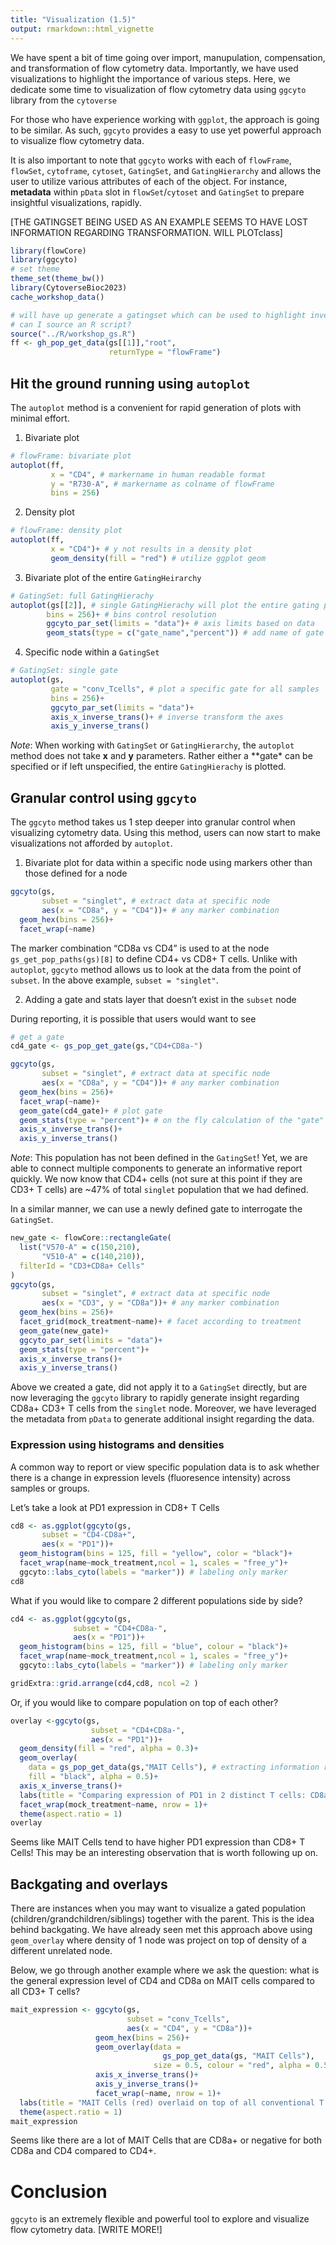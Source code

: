 ```yaml
---
title: "Visualization (1.5)"
output: rmarkdown::html_vignette
---
```


We have spent a bit of time going over import, manupulation, compensation, and transformation of flow cytometry data. Importantly, we have used visualizations to highlight the importance of various steps. Here, we dedicate some time to visualization of flow cytometry data using `ggcyto` library from the `cytoverse`

For those who have experience working with `ggplot`, the approach is going to be similar. As such, `ggcyto` provides a easy to use yet powerful approach to visualize flow cytometry data.

It is also important to note that `ggcyto` works with each of `flowFrame`, `flowSet`, `cytoframe`, `cytoset`, `GatingSet`, and `GatingHierarchy` and allows the user to utilize various attributes of each of the object. For instance, **metadata** within `pData` slot in `flowSet`/`cytoset` and `GatingSet` to prepare insightful visualizations, rapidly.

[THE GATINGSET BEING USED AS AN EXAMPLE SEEMS TO HAVE LOST INFORMATION REGARDING TRANSFORMATION. WILL PLOTclass]

```r
library(flowCore)
library(ggcyto)
# set theme
theme_set(theme_bw())
library(CytoverseBioc2023)
cache_workshop_data()
```

```r
# will have up generate a gatingset which can be used to highlight inverse transformations
# can I source an R script?
source("../R/workshop_gs.R")
ff <- gh_pop_get_data(gs[[1]],"root",
                      returnType = "flowFrame")
```


## Hit the ground running using `autoplot` 

The `autoplot` method is a convenient for rapid generation of plots with minimal effort.

1. Bivariate plot

```r
# flowFrame: bivariate plot
autoplot(ff,
         x = "CD4", # markername in human readable format
         y = "R730-A", # markername as colname of flowFrame 
         bins = 256)
```

2. Density plot

```r
# flowFrame: density plot
autoplot(ff,
         x = "CD4")+ # y not results in a density plot
         geom_density(fill = "red") # utilize ggplot geom
```

3. Bivariate plot of the entire `GatingHeirarchy`

```r
# GatingSet: full GatingHierachy
autoplot(gs[[2]], # single GatingHierachy will plot the entire gating path
        bins = 256)+ # bins control resolution
        ggcyto_par_set(limits = "data")+ # axis limits based on data 
        geom_stats(type = c("gate_name","percent")) # add name of gate and statistic
```

4. Specific node within a `GatingSet`

```r
# GatingSet: single gate
autoplot(gs,
         gate = "conv_Tcells", # plot a specific gate for all samples 
         bins = 256)+
         ggcyto_par_set(limits = "data")+
         axis_x_inverse_trans()+ # inverse transform the axes
         axis_y_inverse_trans()
```


*Note*: When working with `GatingSet` or `GatingHierarchy`, the `autoplot` method does not take **x** and **y** parameters. Rather either a **gate* can be specified or if left unspecified, the entire `GatingHierachy` is plotted. 

## Granular control using `ggcyto`

The `ggcyto` method takes us 1 step deeper into granular control when visualizing cytometry data. Using this method, users can now start to make visualizations not afforded by `autoplot`.

1. Bivariate plot for data within a specific node using markers other than those defined for a node

```r
ggcyto(gs,
       subset = "singlet", # extract data at specific node
       aes(x = "CD8a", y = "CD4"))+ # any marker combination 
  geom_hex(bins = 256)+
  facet_wrap(~name)
```

The marker combination "CD8a vs CD4" is used to at the node `gs_get_pop_paths(gs)[8]` to define CD4+ vs CD8+ T cells. Unlike with `autoplot`, `ggcyto` method allows us to look at the data from the point of `subset`. In the above example, `subset = "singlet"`.

2. Adding a gate and stats layer that doesn't exist in the `subset` node

During reporting, it is possible that users would want to see 

```r
# get a gate
cd4_gate <- gs_pop_get_gate(gs,"CD4+CD8a-")

ggcyto(gs,
       subset = "singlet", # extract data at specific node
       aes(x = "CD8a", y = "CD4"))+ # any marker combination 
  geom_hex(bins = 256)+
  facet_wrap(~name)+
  geom_gate(cd4_gate)+ # plot gate
  geom_stats(type = "percent")+ # on the fly calculation of the "gate" event
  axis_x_inverse_trans()+
  axis_y_inverse_trans()
```

*Note*: This population has not been defined in the `GatingSet`! Yet, we are able to connect multiple components to generate an informative report quickly. We now know that CD4+ cells (not sure at this point if they are CD3+ T cells) are ~47% of total `singlet` population that we had defined.

In a similar manner, we can use a newly defined gate to interrogate the `GatingSet`.

```r
new_gate <- flowCore::rectangleGate(
  list("V570-A" = c(150,210),
       "V510-A" = c(140,210)),
  filterId = "CD3+CD8a+ Cells"
)
ggcyto(gs,
       subset = "singlet", # extract data at specific node
       aes(x = "CD3", y = "CD8a"))+ # any marker combination 
  geom_hex(bins = 256)+
  facet_grid(mock_treatment~name)+ # facet according to treatment
  geom_gate(new_gate)+
  ggcyto_par_set(limits = "data")+
  geom_stats(type = "percent")+
  axis_x_inverse_trans()+
  axis_y_inverse_trans()

```

Above we created a gate, did not apply it to a `GatingSet` directly, but are now leveraging the `ggcyto` library to rapidly generate insight regarding CD8a+ CD3+ T cells from the `singlet` node. Moreover, we have leveraged the metadata from `pData` to generate additional insight regarding the data.

### Expression using histograms and densities

A common way to report or view specific population data is to ask whether there is a change in expression levels (fluoresence intensity) across samples or groups. 

Let's take a look at PD1 expression in CD8+ T Cells

```r
cd8 <- as.ggplot(ggcyto(gs,
       subset = "CD4-CD8a+",
       aes(x = "PD1"))+
  geom_histogram(bins = 125, fill = "yellow", color = "black")+
  facet_wrap(name~mock_treatment,ncol = 1, scales = "free_y")+
  ggcyto::labs_cyto(labels = "marker")) # labeling only marker
cd8
```

What if you would like to compare 2 different populations side by side?

```r
cd4 <- as.ggplot(ggcyto(gs,
              subset = "CD4+CD8a-",
              aes(x = "PD1"))+
  geom_histogram(bins = 125, fill = "blue", colour = "black")+
  facet_wrap(name~mock_treatment,ncol = 1, scales = "free_y")+
  ggcyto::labs_cyto(labels = "marker")) # labeling only marker

gridExtra::grid.arrange(cd4,cd8, ncol =2 )
```

Or, if you would like to compare population on top of each other?

```r
overlay <-ggcyto(gs,
                  subset = "CD4+CD8a-",
                  aes(x = "PD1"))+
  geom_density(fill = "red", alpha = 0.3)+
  geom_overlay(
    data = gs_pop_get_data(gs,"MAIT Cells"), # extracting information regarding a different population
    fill = "black", alpha = 0.5)+
  axis_x_inverse_trans()+
  labs(title = "Comparing expression of PD1 in 2 distinct T cells: CD8a+ (red) and CD161+ Va7_2+ MAIT Cells (black)")+
  facet_wrap(mock_treatment~name, nrow = 1)+
  theme(aspect.ratio = 1)
overlay
```

Seems like MAIT Cells tend to have higher PD1 expression than CD8+ T Cells! This may be an interesting observation that is worth following up on.

## Backgating and overlays

There are instances when you may want to visualize a gated population (children/grandchildren/siblings) together with the parent. This is the idea behind backgating. We have already seen met this approach above using `geom_overlay` where density of 1 node was project on top of density of a different unrelated node.

Below, we go through another example where we ask the question: what is the general expression level of CD4 and CD8a on MAIT cells compared to all CD3+ T cells? 

```r
mait_expression <- ggcyto(gs,
                          subset = "conv_Tcells",
                          aes(x = "CD4", y = "CD8a"))+
                   geom_hex(bins = 256)+
                   geom_overlay(data = 
                                  gs_pop_get_data(gs, "MAIT Cells"),
                                size = 0.5, colour = "red", alpha = 0.5)+
                   axis_x_inverse_trans()+
                   axis_y_inverse_trans()+
                   facet_wrap(~name, nrow = 1)+
  labs(title = "MAIT Cells (red) overlaid on top of all conventional T Cells")+
  theme(aspect.ratio = 1)
mait_expression  
```

Seems like there are a lot of MAIT Cells that are CD8a+ or negative for both CD8a and CD4 compared to CD4+.


# Conclusion

`ggcyto` is an extremely flexible and powerful tool to explore and visualize flow cytometry data. [WRITE MORE!]  

